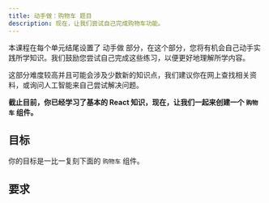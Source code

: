 ```yaml
---
title: 动手做：购物车 题目
description: 现在，让我们尝试自己完成购物车功能。
---
```


<Aside type="note" title="动手做">
本课程在每个单元结尾设置了 动手做 部分，在这个部分，您将有机会自己动手实践所学知识。我们鼓励您尝试自己完成这些练习，以便更好地理解所学内容。  

这部分难度较高并且可能会涉及少数新的知识点，我们建议你在网上查找相关资料，或询问人工智能来自己尝试解决问题。
</Aside>

**截止目前，你已经学习了基本的 React 知识，现在，让我们一起来创建一个 `购物车` 组件。**

## 目标
你的目标是一比一复刻下面的 `购物车` 组件。

<Cart client:visible />

## 要求